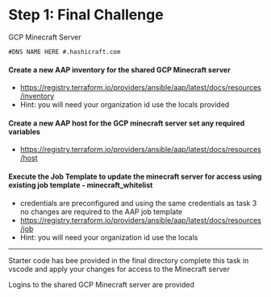 # Step 1: Final Challenge

GCP Minecraft Server
```
#DNS NAME HERE #.hashicraft.com
```

 #### Create a new AAP inventory for the shared GCP Minecraft server
 * https://registry.terraform.io/providers/ansible/aap/latest/docs/resources/inventory
 * Hint: you will need your organization id use the locals provided


#### Create a new AAP host for the GCP minecraft server set any required variables
* https://registry.terraform.io/providers/ansible/aap/latest/docs/resources/host


#### Execute the Job Template to update the minecraft server for access using existing job template - minecraft_whitelist

* credentials are preconfigured and using the same credentials as task 3 no changes are required to the AAP job template
*  https://registry.terraform.io/providers/ansible/aap/latest/docs/resources/job
*  Hint: you will need your organization id use the locals


---

Starter code has bee provided in the final directory
complete this task in vscode and apply your changes for access to the Minecraft server

Logins to the shared GCP Minecraft server are provided


